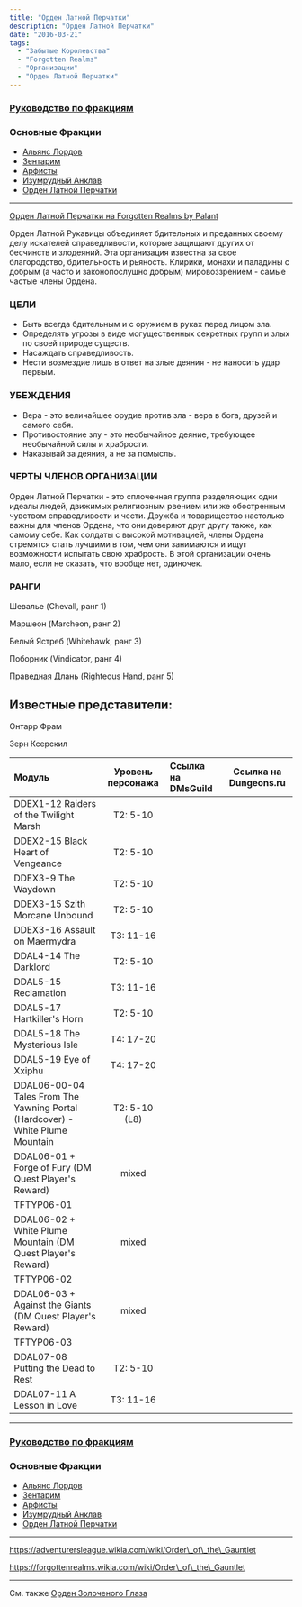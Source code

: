 ```yaml
---
title: "Орден Латной Перчатки"
description: "Орден Латной Перчатки"
date: "2016-03-21"
tags: 
  - "Забытые Королевства"
  - "Forgotten Realms"
  - "Организации"
  - "Орден Латной Перчатки"
---
```


### [Руководство по фракциям](https://adventurersleague.wordpress.com/%d1%84%d1%80%d0%b0%d0%ba%d1%86%d0%b8%d0%b8/)

### Основные Фракции

- [Альянс Лордов](https://adventurersleague.wordpress.com/lords-alliance/)
- [Зентарим](https://adventurersleague.wordpress.com/zhentarim/)
- [Арфисты](https://adventurersleague.wordpress.com/harpers/)
- [Изумрудный Анклав](https://adventurersleague.wordpress.com/emerald-enclave/)
- [Орден Латной Перчатки](https://adventurersleague.wordpress.com/order-of-the-gauntlet/)

* * *

[Орден Латной Перчатки на Forgotten Realms by Palant](https://www.worldanvil.com/w/fr-----palant/c/order-of-the-gauntlet-category)

Орден Латной Рукавицы объединяет бдительных и преданных своему делу искателей справедливости, которые защищают других от бесчинств и злодеяний. Эта организация известна за свое благородство, бдительность и рьяность. Клирики, монахи и паладины с добрым (а часто и законопослушно добрым) мировоззрением - самые частые члены Ордена.

### ЦЕЛИ

- Быть всегда бдительным и с оружием в руках перед лицом зла.
- Определять угрозы в виде могущественных секретных групп и злых по своей природе существ.
- Насаждать справедливость.
- Нести возмездие лишь в ответ на злые деяния - не наносить удар первым.

### УБЕЖДЕНИЯ

- Вера - это величайшее орудие против зла - вера в бога, друзей и самого себя.
- Противостояние злу - это необычайное деяние, требующее необычайной силы и храбрости.
- Наказывай за деяния, а не за помыслы.

### ЧЕРТЫ ЧЛЕНОВ ОРГАНИЗАЦИИ

Орден Латной Перчатки - это сплоченная группа разделяющих одни идеалы людей, движимых религиозным рвением или же обостренным чувством справедливости и чести. Дружба и товарищество настолько важны для членов Ордена, что они доверяют друг другу также, как самому себе. Как солдаты с высокой мотивацией, члены Ордена стремятся стать лучшими в том, чем они занимаются и ищут возможности испытать свою храбрость. В этой организации очень мало, если не сказать, что вообще нет, одиночек.

### РАНГИ

Шевалье (Chevall, ранг 1)

Маршеон (Marcheon, ранг 2)

Белый Ястреб (Whitehawk, ранг 3)

Поборник (Vindicator, ранг 4)

Праведная Длань (Righteous Hand, ранг 5)

## Известные представители:

Онтарр Фрам

Зерн Ксерскил


|Модуль|Уровень персонажа|Ссылка на DMsGuild|Ссылка на Dungeons.ru|
|:--|:--:|:--|---|
|DDEX1-12 Raiders of the Twilight Marsh |	T2: 5-10 |	 
|DDEX2-15 Black Heart of Vengeance	|T2: 5-10	 
|DDEX3-9 The Waydown |	T2: 5-10	 
|DDEX3-15 Szith Morcane Unbound |	T2: 5-10	 
|DDEX3-16 Assault on Maermydra	| T3: 11-16	 
|DDAL4-14 The Darklord |	T2: 5-10	 
|DDAL5-15 Reclamation	| T3: 11-16	 
|DDAL5-17 Hartkiller's Horn	| T2: 5-10	 
|DDAL5-18 The Mysterious Isle |	T4: 17-20	 
|DDAL5-19 Eye of Xxiphu |	T4: 17-20	 
|DDAL06-00-04 Tales From The Yawning Portal (Hardcover) - White Plume Mountain |	T2: 5-10 (L8)
|DDAL06-01 + Forge of Fury (DM Quest Player's Reward) |	mixed
|	TFTYP06-01 |   |
|DDAL06-02 + White Plume Mountain (DM Quest Player's Reward) |	mixed	
|TFTYP06-02 |
|DDAL06-03 + Against the Giants (DM Quest Player's Reward)	| mixed	
|TFTYP06-03 |
|DDAL07-08 Putting the Dead to Rest	|T2: 5-10 |	 
|DDAL07-11 A Lesson in Love	| T3: 11-16 |

* * *

### [Руководство по фракциям](https://adventurersleague.wordpress.com/%d1%84%d1%80%d0%b0%d0%ba%d1%86%d0%b8%d0%b8/)

### Основные Фракции

- [Альянс Лордов](https://adventurersleague.wordpress.com/lords-alliance/)
- [Зентарим](https://adventurersleague.wordpress.com/zhentarim/)
- [Арфисты](https://adventurersleague.wordpress.com/harpers/)
- [Изумрудный Анклав](https://adventurersleague.wordpress.com/emerald-enclave/)
- [Орден Латной Перчатки](https://adventurersleague.wordpress.com/order-of-the-gauntlet/)

* * *

https://adventurersleague.wikia.com/wiki/Order\_of\_the\_Gauntlet

https://forgottenrealms.wikia.com/wiki/Order\_of\_the\_Gauntlet

* * *

См. также [Орден Золоченого Глаза](/posts/forgotten-realms/order-of-the-gilded-eye/)
